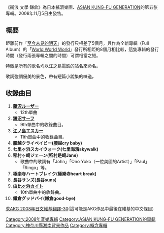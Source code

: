 {{Album infobox |    
|  Name        = 衝浪 文學 鎌倉
|  Type        = [[專輯|專輯]]
|  Artist      = [[ASIAN_KUNG-FU_GENERATION|ASIAN KUNG-FU GENERATION]]  
|  Cover       = 
|  Released    = 2008年11月15日
|  Recorded    =
|  Genre       = [[日本搖滾樂|日本搖滾樂]]
|  Certification         = *每週最高排名2位（[[Oricon|Oricon]]）
|  Label       = {{link-ja|Ki/oon Records|Ki/oon Records}}
|  Last album  = [[世界_世界_世界|世界 世界 世界]]<br/>（2006年）
|  This album  = '''衝浪 文學 鎌倉'''<br/>（2008年）
|  Next album  =   
}}

《衝浪 文學 鎌倉》為日本搖滾樂團、[[ASIAN_KUNG-FU_GENERATION|ASIAN KUNG-FU GENERATION]]的第五张專輯。2008年11月5日由{{link-ja|Ki/oon Records|Ki/oon Records}}發售。

==概要==
距離前作「[[至今未見的明天|至今未見的明天]]」的發行只相差了5個月，與作為全新專輯（Full Album）的「[[World_World_World|World World World]]」發行所相距的8個月相比較，這隻專輯的發行時間（發行兩張專輯之間的時間）可謂相當之短。

特徵是所有的歌名均以江之島電鉄的站名來命名。 

歌詞強調優美的景色，帶有短篇小說集的味道。

==收錄曲目==
#'''[[藤沢ルーザー|藤沢ルーザー]]'''
#*12th單曲
#'''[[或る街の群青|鵠沼サーフ]]'''
#*9th單曲中的收錄曲目。
#'''[[転がる岩、君に朝が降る|江ノ島エスカー]]'''
#*11th單曲中的收錄曲目。
#'''腰越クライベイビー(腰越cry baby)'''
#'''七里ヶ浜スカイウォーク(七里海濱skywalk)'''
#'''稲村ヶ崎ジェーン(稻村是崎Jane)'''
#*歌曲中的歌詞有「John」「Ono Yoko（一位美國的Artist）」「Paul」「Ringo」等。
#'''極楽寺ハートブレイク(極樂寺heart break)'''
#'''長谷サンズ(長谷suns)'''
#'''[[アフターダーク|由比ヶ浜カイト]]'''
#*10th單曲中的收錄曲。
#'''鎌倉グッドバイ(鎌倉good-bye)'''

[http://hk.knowledge.yahoo.com/question/question?qid=7008112600863 求AKG 2008年日文維基翻譯-30]{{dead link|date=2017年11月 |bot=InternetArchiveBot |fix-attempted=yes }}(這可能是AKG作品中最後在維基的中文條目)

{{ASIAN KUNG-FU GENERATION}}

[[Category:2008年音樂專輯|Category:2008年音樂專輯]]
[[Category:ASIAN_KUNG-FU_GENERATION的專輯|Category:ASIAN KUNG-FU GENERATION的專輯]]
[[Category:神奈川縣湘南背景作品|Category:神奈川縣湘南背景作品]]
[[Category:概念專輯|Category:概念專輯]]